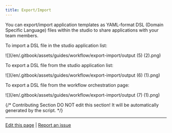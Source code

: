 ```yaml
---
title: Export/Import
---
```



You can export/import application templates as YAML-format DSL (Domain Specific Language) files within the studio to share applications with your team members.

To import a DSL file in the studio application list:

![](/en/.gitbook/assets/guides/workflow/export-import/output (5) (2).png)

To export a DSL file from the studio application list:

![](/en/.gitbook/assets/guides/workflow/export-import/output (6) (1).png)

To export a DSL file from the workflow orchestration page:

![](/en/.gitbook/assets/guides/workflow/export-import/output (7) (1).png)

{/*
Contributing Section
DO NOT edit this section!
It will be automatically generated by the script.
*/}

---

[Edit this page](https://github.com/langgenius/dify-docs/edit/main/en/guides/workflow/export_import.mdx) | [Report an issue](https://github.com/langgenius/dify-docs/issues/new?title=Documentation%20Issue%3A%20t_imp&body=%23%23%20Issue%20Description%0A%3C%21--%20Please%20briefly%20describe%20the%20issue%20you%20found%20--%3E%0A%0A%23%23%20Page%20Link%0Ahttps%3A%2F%2Fgithub.com%2Flanggenius%2Fdify-docs%2Fblob%2Fmain%2Fen/guides/workflow%2Fexport_import.mdx%0A%0A%23%23%20Suggested%20Changes%0A%3C%21--%20If%20you%20have%20specific%20suggestions%20for%20changes%2C%20please%20describe%20them%20here%20--%3E%0A%0A%3C%21--%20Thank%20you%20for%20helping%20improve%20our%20documentation%21%20--%3E)

